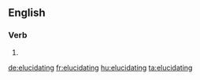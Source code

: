 
==English==

===Verb===
{{head|en|present participle}}

# {{present participle of|elucidate|lang=en}}

[[de:elucidating]]
[[fr:elucidating]]
[[hu:elucidating]]
[[ta:elucidating]]